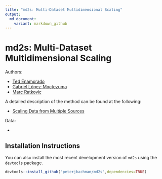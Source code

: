```yaml
---
title: "md2s: Multi-Dataset Multidimensional Scaling"
output: 
  md_document:
    variant: markdown_github
---
```


# md2s: Multi-Dataset Multidimensional Scaling

Authors: 

- [Ted Enamorado](https://www.tedenamorado.com/)
- [Gabriel López-Moctezuma](https://www.glmoctezuma.com/)
- [Marc Ratkovic](https://scholar.princeton.edu/ratkovic)

A detailed description of the method can be found at the following:

  - [Scaling Data from Multiple Sources](https://www.cambridge.org/core/journals/political-analysis/article/scaling-data-from-multiple-sources/1F9D30D8DDCE44379E8B962C29DADBAB)
  
Data:

  - []()

## Installation Instructions

You can also install the most recent development version of `md2s` using the
`devtools` package.

```r
devtools::install_github("peterjbachman/md2s",dependencies=TRUE)
```
